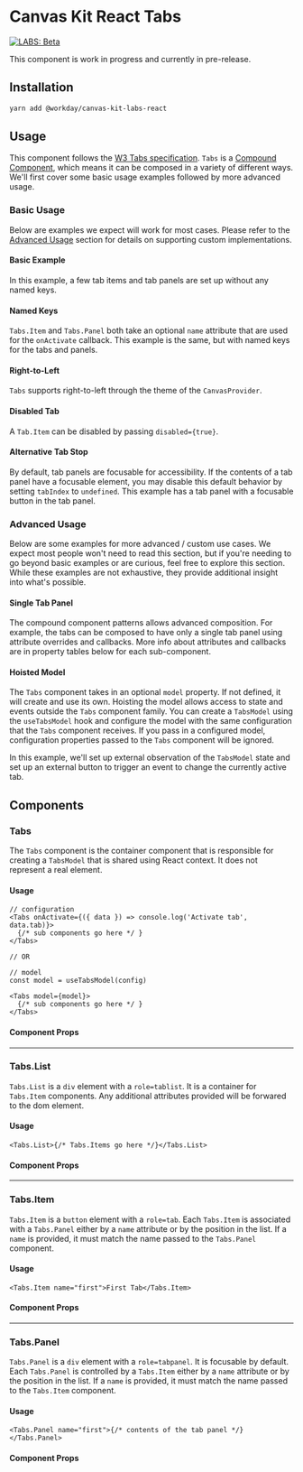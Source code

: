 

<Meta title="Labs/Tabs/React" component={Tabs} />

# Canvas Kit React Tabs

<a href="https://github.com/Workday/canvas-kit/tree/master/modules/labs-react/README.md">
  <img src="https://img.shields.io/badge/LABS-beta-orange" alt="LABS: Beta" />
</a>

This component is work in progress and currently in pre-release.

## Installation

```sh
yarn add @workday/canvas-kit-labs-react
```

## Usage

This component follows the
[W3 Tabs specification](https://www.w3.org/TR/wai-aria-practices/#tabpanel). `Tabs` is a
[Compound Component](../../../../modules/docs/mdx/COMPOUND_COMPONENTS.md), which means it can be
composed in a variety of different ways. We'll first cover some basic usage examples followed by
more advanced usage.

### Basic Usage

Below are examples we expect will work for most cases. Please refer to the
[Advanced Usage](#advanced-usage) section for details on supporting custom implementations.

#### Basic Example

In this example, a few tab items and tab panels are set up without any named keys.

<ExampleCodeBlock code={Simple} />

#### Named Keys

`Tabs.Item` and `Tabs.Panel` both take an optional `name` attribute that are used for the
`onActivate` callback. This example is the same, but with named keys for the tabs and panels.

<ExampleCodeBlock code={NamedKeys} />

#### Right-to-Left

`Tabs` supports right-to-left through the theme of the `CanvasProvider`.

<ExampleCodeBlock code={RightToLeft} />

#### Disabled Tab

A `Tab.Item` can be disabled by passing `disabled={true}`.

<ExampleCodeBlock code={DisabledTab} />

#### Alternative Tab Stop

By default, tab panels are focusable for accessibility. If the contents of a tab panel have a
focusable element, you may disable this default behavior by setting `tabIndex` to `undefined`. This
example has a tab panel with a focusable button in the tab panel.

<ExampleCodeBlock code={AlternativeTabStop} />

### Advanced Usage

Below are some examples for more advanced / custom use cases. We expect most people won't need to
read this section, but if you're needing to go beyond basic examples or are curious, feel free to
explore this section. While these examples are not exhaustive, they provide additional insight into
what's possible.

#### Single Tab Panel

The compound component patterns allows advanced composition. For example, the tabs can be composed
to have only a single tab panel using attribute overrides and callbacks. More info about attributes
and callbacks are in property tables below for each sub-component.

<ExampleCodeBlock code={SinglePanel} />

#### Hoisted Model

The `Tabs` component takes in an optional `model` property. If not defined, it will create and use
its own. Hoisting the model allows access to state and events outside the `Tabs` component family.
You can create a `TabsModel` using the `useTabsModel` hook and configure the model with the same
configuration that the `Tabs` component receives. If you pass in a configured model, configuration
properties passed to the `Tabs` component will be ignored.

In this example, we'll set up external observation of the `TabsModel` state and set up an external
button to trigger an event to change the currently active tab.

<ExampleCodeBlock code={HoistedModel} />

## Components

### Tabs

The `Tabs` component is the container component that is responsible for creating a `TabsModel` that
is shared using React context. It does not represent a real element.

#### Usage

```tsx
// configuration
<Tabs onActivate={({ data }) => console.log('Activate tab', data.tab)}>
  {/* sub components go here */ }
</Tabs>

// OR

// model
const model = useTabsModel(config)

<Tabs model={model}>
  {/* sub components go here */ }
</Tabs>
```

#### Component Props

<PropsTable of={Tabs} />

---

### Tabs.List

`Tabs.List` is a `div` element with a `role=tablist`. It is a container for `Tabs.Item` components.
Any additional attributes provided will be forwared to the dom element.

#### Usage

```tsx
<Tabs.List>{/* Tabs.Items go here */}</Tabs.List>
```

#### Component Props

<PropsTable of={Tabs.List} />

---

### Tabs.Item

`Tabs.Item` is a `button` element with a `role=tab`. Each `Tabs.Item` is associated with a
`Tabs.Panel` either by a `name` attribute or by the position in the list. If a `name` is provided,
it must match the name passed to the `Tabs.Panel` component.

#### Usage

```tsx
<Tabs.Item name="first">First Tab</Tabs.Item>
```

#### Component Props

<PropsTable of={Tabs.Item} />

---

### Tabs.Panel

`Tabs.Panel` is a `div` element with a `role=tabpanel`. It is focusable by default. Each
`Tabs.Panel` is controlled by a `Tabs.Item` either by a `name` attribute or by the position in the
list. If a `name` is provided, it must match the name passed to the `Tabs.Item` component.

#### Usage

```tsx
<Tabs.Panel name="first">{/* contents of the tab panel */}</Tabs.Panel>
```

#### Component Props

<PropsTable of={Tabs.Panel} />
